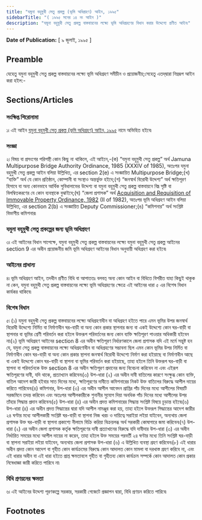 ```yaml
---
title: "যমুনা বহুমুখী সেতু প্রকল্প (ভূমি অধিগ্রহণ) আইন, ১৯৯৫"
sidebarTitle: "( ১৯৯৫ সনের ১৪ নং আইন )"
description: "যমুনা বহুমুখী সেতু প্রকল্প বাস্তবায়নের লক্ষ্যে ভূমি অধিগ্রহণের বিধান করার উদ্দেশ্যে প্রণীত আইন৷"
---
```


**Date of Publication:** [ ৯ জুলাই, ১৯৯৫ ]

## Preamble

যেহেতু যমুনা বহুমুখী সেতু প্রকল্প বাস্তবায়নের লক্ষ্যে ভূমি অধিগ্রহণ সমীচীন ও প্রয়োজনীয়;সেহেতু এতদ্‌দ্বারা নিম্নরূপ আইন করা হইল:-

## Sections/Articles

### সংক্ষিপ্ত শিরোনামা

১৷ এই আইন [যমুনা বহুমুখী সেতু প্রকল্প (ভূমি অধিগ্রহণ) আইন, ১৯৯৫](/act-798.html "যমুনা বহুমুখী সেতু প্রকল্প (ভূমি অধিগ্রহণ) আইন, ১৯৯৫") নামে অভিহিত হইবে৷

### সংজ্ঞা

২৷ বিষয় বা প্রসংগের পরিপন্থী কোন কিছু না থাকিলে, এই আইনে,-(ক) “যমুনা বহুমুখী সেতু প্রকল্প” অর্থ Jamuna Multipurpose Bridge Authority Ordinance, 1985 (XXXIV of 1985), অতঃপর যমুনা বহুমুখী সেতু প্রকল্প আইন বলিয়া উল্লিখিত, এর section 2(e) এ সংজ্ঞায়িত Multipurpose Bridge;(খ) “ব্যক্তি” অর্থ যে কোন প্রতিষ্ঠান, কোম্পানী বা সংস্থাও অন্তর্ভুক্ত হইবে;(গ) “জনস্বার্থ বিরোধী উদ্দেশ্য” অর্থ ক্ষতিপূরণ হিসাবে বা অন্য কোনভাবে আর্থিক সুবিধালাভের উদ্দেশ্য বা যমুনা বহুমুখী সেতু প্রকল্প বাস্তবায়নে বিঘ্ন সৃষ্টি বা বিলম্বিতকরণের যে কোন ব্যবস্থাকে বুঝাইবে;(ঘ) “জেলা প্রশাসক” অর্থ [Acquisition and Requisition of Immovable Property Ordinance, 1982](/act-619.html "Acquisition and Requisition of Immovable Property Ordinance, 1982") (II of 1982), অতঃপর ভূমি অধিগ্রহণ আইন বলিয়া উল্লিখিত, এর section 2(b) এ সংজ্ঞায়িত Deputy Commissioner;(ঙ) “কমিশনার” অর্থ সংশ্লিষ্ট বিভাগীয় কমিশনার৷

### যমুনা বহুমুখী সেতু প্রকল্পের জন্য ভূমি অধিগ্রহণ

৩৷ এই আইনের বিধান সাপেক্ষে, যমুনা বহুমুখী সেতু প্রকল্প বাস্তবায়নের লক্ষ্যে যমুনা বহুমুখী সেতু প্রকল্প আইনের section 9 এর অধীন প্রয়োজনীয় জমি ভূমি অধিগ্রহণ আইনের বিধান অনুযায়ী অধিগ্রহণ করা হইবে৷

### আইনের প্রাধান্য

৪৷ ভূমি অধিগ্রহণ আইন, তদধীন প্রণীত বিধি বা আপাততঃ বলবত্ অন্য কোন আইন বা বিধিতে বিপরীত যাহা কিছুই থাকুক না কেন, যমুনা বহুমুখী সেতু প্রকল্প বাস্তবায়নের লক্ষ্যে ভূমি অধিগ্রহণের ক্ষেত্রে এই আইনের ধারা ৫ এর বিশেষ বিধান কার্যকর থাকিবে৷

### বিশেষ বিধান

৫৷ (১) যমুনা বহুমুখী সেতু প্রকল্প বাস্তবায়নের লক্ষ্যে অধিগ্রহণাধীন বা অধিগ্রহণ হইতে পারে এমন ভূমির উপর জনস্বার্থ বিরোধী উদ্দেশ্যে নির্মিত বা নির্মাণাধীন ঘর-বাড়ী বা অন্য কোন প্রকার স্থাপনার জন্য বা একই উদ্দেশ্যে কোন ঘর-বাড়ী বা স্থাপনার বা ভূমির শ্রেণী পরিবর্তন করা হইলে উক্তরূপ পরিবর্তনের জন্য কোন ব্যক্তি ক্ষতিপূরণ পাওয়ার অধিকারী হইবেন না৷(২) ভূমি অধিগ্রহণ আইনের section 8 এর অধীন ক্ষতিপূরণ নির্ধারণকালে জেলা প্রশাসক যদি এই মর্মে সন্তুষ্ট হন যে, যমুনা সেতু প্রকল্প বাস্তবায়নের লক্ষ্যে অধিগ্রহণাধীন বা অধিগ্রহণের সম্ভাবনা ছিল এমন কোন ভূমির উপর নির্মিত বা নির্মাণাধীন কোন ঘর-বাড়ী বা অন্য কোন প্রকার স্থাপনা জনস্বার্থ বিরোধী উদ্দেশ্যে নির্মাণ করা হইয়াছে বা নির্মাণাধীন আছে বা একই উদ্দেশ্যে কোন ঘর-বাড়ী বা স্থাপনা বা ভূমির পরিবর্তন করা হইয়াছে, তাহা হইলে তিনি উক্তরূপ ঘর-বাড়ী বা স্থাপনা বা পরিবর্তনকে উক্ত section 8 এর অধীন ক্ষতিপূরণ প্রদানের জন্য বিবেচনা করিবেন না এবং এইরূপ ক্ষতিপূরণের দাবী, যদি থাকে, প্রত্যাখ্যান করিবেন৷(৩) উপ-ধারা (২) এর অধীন দাবী বাতিলের কারণে সংক্ষুব্ধ কোন ব্যক্তি, বাতিল আদেশ জারী হইবার সাত দিনের মধ্যে, ক্ষতিপূরণের দাবীতে কমিশনারের নিকট উক্ত বাতিলের বিরুদ্ধে আপীল দায়ের করিতে পারিবেন৷(৪) কমিশনার, উপ-ধারা (৩) এর অধীন আপীল আবেদন প্রাপ্তির পাঁচ দিনের মধ্যে আপীলের বিষয়টি সরজমিনে তদন্ত করিবেন এবং অতঃপর আপীলকারীকে শুনানীর সুযোগ দিয়া অনধিক পাঁচ দিনের মধ্যে আপীলের উপর তাঁহার সিদ্ধান্ত প্রদান করিবেন৷(৫) উপ-ধারা (৪) এর অধীন প্রদত্ত কমিশনারের সিদ্ধান্ত সংশ্লিষ্ট বিষয়ে চূড়ান্ত হইবে৷(৬) উপ-ধারা (৪) এর অধীন প্রদত্ত সিদ্ধান্তের দ্বারা যদি আপীল নামঞ্জুর করা হয়, তাহা হইলে উক্তরূপ সিদ্ধান্তের আদেশ জারীর ২৪ ঘণ্টার মধ্যে আপীলকারী সংশ্লিষ্ট ঘর-বাড়ী বা স্থাপনা নিজ খরচ ও দায়িত্বে সরাইয়া লইয়া যাইবেন, অন্যথায় জেলা প্রশাসক উক্ত ঘর-বাড়ী বা স্থাপনা প্রকাশ্যে নীলামে বিক্রি করিয়া বিক্রয়লব্ধ অর্থ সরকারী কোষাগারে জমা করিবেন৷(৭) উপ-ধারা (২) এর অধীন জেলা প্রশাসক কর্তৃক ক্ষতিপূরণের দাবী প্রত্যাখানের বিরুদ্ধে যদি দাবীদার উপ-ধারা (৩) এর অধীন নির্ধারিত সময়ের মধ্যে আপীল দায়ের না করেন, তাহা হইলে উক্ত সময়ের পরবর্তী ২৪ ঘণ্টার মধ্যে তিনি সংশ্লিষ্ট ঘর-বাড়ী বা স্থাপনা সরাইয়া লইয়া যাইবেন, অন্যথায় জেলা প্রশাসক উপ-ধারা (৬) এ উল্লিখিত ব্যবস্থা গ্রহণ করিবেন৷(৮) এই ধারার অধীন প্রদত্ত কোন আদেশ বা গৃহীত কোন কার্যক্রমের বিরুদ্ধে কোন আদালত কোন মামলা বা দরখাস্ত গ্রহণ করিবে না, এবং এই ধারার অধীন বা এই ধারা হইতে প্রাপ্ত ক্ষমতাবলে গৃহীত বা গৃহীতব্য কোন কার্যক্রম সম্পর্কে কোন আদালত কোন প্রকার নিষেধাজ্ঞা জারী করিতে পারিবে না৷

### বিধি প্রণয়নের ক্ষমতা

৬৷ এই আইনের উদ্দেশ্য পূরণকল্পে সরকার, সরকারী গেজেটে প্রজ্ঞাপন দ্বারা, বিধি প্রণয়ন করিতে পারিবে৷

## Footnotes
